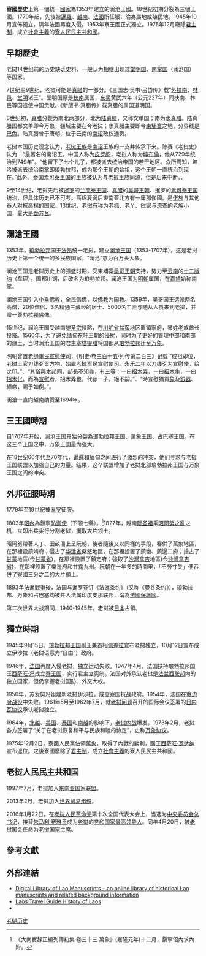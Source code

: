 {{noteTA
|G1=Laos
|T=zh-hans:老挝历史; zh-hant:老撾歷史; zh-tw:寮國歷史; zh-sg:寮国历史;
|1=zh-cn:万象; zh-tw:萬象;
}}
{{老撾歷史}}
'''寮國歷史'''上第一個統一[[國家|國家]]為1353年建立的澜沧王國。18世紀初期分裂為三個王國。1779年起，先後被[[暹羅|暹羅]]、[[越南|越南]]、[[法國|法國]]所征服，淪為屬地或殖民地。1945年10月宣佈獨立，隔年法國再度入侵。1953年寮王國正式獨立。1975年12月廢除[[君主制|君主制]]，成立[[社會主義|社會主義]]的[[寮人民民主共和國|寮人民民主共和國]]。

== 早期歷史 ==
老挝14世纪前的历史缺乏史料，一般认为相继出现过[[堂明国|堂明国]]、[[南越国|南掌国]]（澜沧国）等国家。

7世纪至9世纪，老挝可能是[[真腊|真腊]]的一部分。《三国志·吴书·吕岱传》载“[[外扶南|外扶南]]、[[林邑|林邑]]、[[堂明|堂明]]诸王”。堂明国原是[[扶南|扶南]]属国，[[東吳|东吴]]黄武六年（公元227年）同扶南、林邑等国遣使中国贡献。《新唐书·真腊传》载真腊的属国道明国。

8世纪初，[[真腊|真腊]]分裂为南北两部分，北为[[陆真腊|陆真腊]]，又称文单国；南为[[水真腊|水真腊]]。陆真腊国都文单即今万象，疆域主要在今老挝；水真腊主要即今[[柬埔寨|柬埔寨]]之地，分界线是[[巴色|巴色]]。陆真腊曾于唐朝、位于云南的[[南诏|南诏]]政权通贡。

老挝本国历史观念认为，[[老挝王族|老挝王族]]是[[南诏王|南诏]]王族的一支并传承下来。琼赛《老挝史》认为：“最著名的南诏王，中国人称为[[皮逻阁|皮罗阁]]，老挝人称为[[坤布倫|坤布倫]]，他从729年统治到749年”。“他留下了七个儿子，都被派去统治帝国的若干地区。众所周知，坤洛被派去统治南掌即琅勃拉邦，成为那个王朝的始祖，这个王朝一直统治到现在。”此外，泰国[[素可泰王国|素可泰王国]]的王族被认为与老挝王族同源，但是后来中断。、

9至14世纪，老挝先后被[[暹罗|暹罗]]的[[兰那泰王国|兰那泰王国]]、[[真腊|真腊]]的[[高棉帝国|吴哥王朝]]、暹罗的[[素可泰王国|素可泰王国]]统治，但具体历史已不可考。高绵衰弱后東南亚北方有一庸那伽國。是[[佬族|佬族]]与其他泰人对抗高棉的国家。13世纪，老挝有称为老抓、老丫、挝家与潦查的老族小国，最大是[[勐苏瓦|勐苏瓦]]。

== 瀾滄王國 ==
1353年，[[琅勃拉邦|琅勃拉邦]]国王[[法昂|法昂]]统一老挝，建立[[澜沧王国|澜沧王国]]（1353-1707年），这是老挝历史上第一个统一的多民族国家。“澜沧”意为百万头大象。

澜沧王国是老挝历史上的强盛时期，受柬埔寨[[吴哥王朝|吴哥王朝]]支持，势力至[[云南|云南]]的[[十雙版納|十二版纳]]（车理）。国都川铜，后改名为琅勃拉邦。澜沧王国为[[明朝|明朝]]属国，在[[嘉靖|嘉靖]]始称南掌。

澜沧王国引入[[小乘佛教|小乘佛教]]，全民信佛，以[[佛教|佛教]]为[[國教|国教]]。1359年，吴哥国王选派两名高僧，20位僧侣、3名精通三藏经的居士、5000名工匠与随从人员来到老挝，并赠一尊[[勃拉邦佛|勃拉邦佛]]像。

15世纪，澜沧王国受越南[[黎圣宗|黎圣宗]]侵略，在[[川圹省|川圹省]][[盆蛮|盆蛮]]地区置镇寧府，琴姓老族酋长投降。1560年，为了避免缅甸[[东吁王朝|东吁王朝]]的侵扰，同时为了更好的管理中部和南部的疆土，当时澜沧王国的君主[[塞塔提腊|塞塔提腊]]将国都从[[琅勃拉邦|琅勃拉邦]]迁至[[万象|万象]]。

明朝曾置[[老撾軍民宣慰使司|老撾軍民宣慰使司]]，《明史·卷三百十五·列传第二百三》记载 “成祖即位，老挝土官刀线歹贡方物，始置老挝军民宣慰使司。永乐二年以刀线歹为宣慰使，给之印。”、“其俗與[[木邦|木邦]]同，部長不知姓，有三等：一曰[[招木弄|招木弄]]，一曰[[招木牛|招木牛]]，一曰[[招木化|招木化]]。而為[[宣慰|宣慰]]者，招木弄也，代存一子，絕不嗣。”、“時宣慰猶貢[[象|象]]及[[銀器|銀器]]、緬席，賜予如例。”。

澜滄一直向越南纳贡至1694年。

== 三王國時期 ==
自1707年开始，澜沧王国开始分裂為[[瑯勃拉邦王国|瑯勃拉邦王国]]、[[萬象王国|萬象王国]]、[[占巴塞王国|占巴塞王国]]。在这三个王国之中，万象王国最为强大。

在18世纪60年代至70年代，[[拉達那哥欣王國|暹邏]]和缅甸之间进行了激烈的冲突，他们寻求与老挝王国联盟以加强自己的力量。结果，这个联盟增加了老挝北部琅勃拉邦王国与万象王国之间的冲突。

== 外邦征服時期 ==
1779年至19世紀被[[拉達那哥欣王國|暹罗]]征服。

1803年[[昭內|昭內]]為鎮寧[[防禦使|防禦使]]（下领七縣）。<ref>《大南實錄正編列傳初集‧卷三十三 萬象》(嘉隆元年)十二月，鎭寧佋內求內附。</ref>1827年，越南[[明命帝|阮圣祖]]乘[[昭阿努之亂|昭阿努之亂]]之机，立即出兵实行分割老挝，攫取大片领土。

昭阿努帶著人丁、田畝冊上呈阮朝，後者隨後又以同樣的手段，吞併了萬象地區，在那裡設鎮靖府；侵占了[[华潘省|华潘省]]桑怒地區，在那裡設置了鎮蠻、鎮邊二府；搶占了[[甘蒙|甘蒙]]地區(今[[甘蒙省|甘蒙省]])，在那裡設置了鎮定府；強取了[[沙灣拿吉|沙灣拿吉]]地區(今[[沙灣拿吉省|沙灣拿吉省]])，在那裡設置了樂邊府和甘露九州。阮朝在一年多的時間里，「不勞寸矢」便吞併了寮國三分之二的大片領土。

1893年[[法暹戰爭|法暹戰爭]]後，法国与暹罗签订《法暹条约》（又称《曼谷条约》），琅勃拉邦、万象和占巴塞均被并入法属印度支那联邦，淪為[[老挝保护国|法國保護國]]。

第二次世界大战期间，1940-1945年，老挝被[[日本|日本]]占領。

== 獨立時期 ==
1945年9月15日，[[琅勃拉邦王国|琅勃拉邦王国]]副王兼首相[[佩差拉·拉达纳冯|佩差拉]]宣布老挝独立，10月12日宣布成立伊沙拉（老挝语意为“自由”）政府。

1946年，[[法国|法国]]再度入侵老挝，独立运动失败。1947年4月，法国扶持琅勃拉邦国王[[西萨旺·冯|西萨旺·冯]]成立[[老挝王国|寮王国]]，实行君主立宪制。法国对外承认老挝是[[法蘭西聯盟|法兰西联邦]]内的独立国家，但仍掌握老挝国防、外交大权。

1950年，苏发努冯组建新老挝伊沙拉，成立寮国抗战政府。1954年，法国在[[奠邊府戰役|奠边府战役]]中失败。1961年5月至1962年7月，就[[老挝问题|老挝问题]]召开的国际会议签署的[[关于老挝中立的宣言的议定书|日内瓦协议]]承认老挝独立。

1964年，[[北越|北越]]、[[美国|美国]]、[[泰国|泰国]]和[[南越|南越]]的影响下，[[寮國內戰|老挝内战]]爆发。1973年2月，老挝各方签署了“关于在老挝恢复和平与民族和睦的协定”，史称[[万象协议|万象协议]]。

1975年12月2日，寮國人民黨佔領[[萬象|萬象]]，取得了內戰的勝利，國王[[西萨旺·瓦达纳|西萨旺·瓦达纳]]宣布退位。之後寮國廢除了[[君主制|君主制]]，成立[[社會主義|社會主義]]的寮人民民主共和國。

== 老挝人民民主共和国 ==
1997年7月，老挝加入[[东南亚国家联盟|东南亚国家联盟]]。

2013年2月，老挝加入[[世界贸易组织|世界贸易组织]]。

2016年1月22日，在[[老挝人民革命党|老挝人民革命党]]第十次全国代表大会上，当选为[[老挝人民革命党中央委员会总书记|中央委员会总书记]]，接替[[朱马利·赛雅贡|朱马利·赛雅贡]]成为[[老挝|老挝]]的[[党和国家最高领导人|党和国家最高领导人]]。同年4月20日，被[[老挝国会|老挝国会]]任命为[[老挝国家主席|老挝国家主席]]。

== 參考文獻 ==
{{reflist}}

== 外部連結 ==
* [http://www.laomanuscripts.net Digital Library of Lao Manuscripts – an online library of historical Lao manuscripts and related background information] {{Wayback|url=http://www.laomanuscripts.net/ |date=20131114063433 }}
* [https://web.archive.org/web/20110505152530/http://www.laos-travel-guide.com/history-of-laos.html Laos Travel Guide History of Laos]
* {{cite web|url=http://countrystudies.us/laos|title=Laos: A Country Study|year=1994|editor=Andrea Matles Savada|work=Library of Congress Country Studies|publisher=GPO for the Library of Congress|accessdate=2019-07-10|archive-date=2011-08-05|archive-url=https://web.archive.org/web/20110805014751/http://countrystudies.us/laos/|dead-url=no}}

{{亚洲题目|历史}}

[[Category:老撾历史|]]
